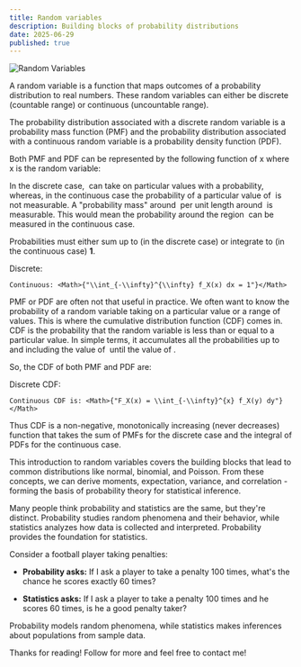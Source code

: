 ```yaml
---
title: Random variables
description: Building blocks of probability distributions
date: 2025-06-29
published: true
---
```


![Random Variables](/blog/randomvariables/randomvariables.webp)

A random variable is a function that maps outcomes of a probability distribution to real numbers. These random 
variables can either be discrete (countable range) or continuous (uncountable range).

The probability distribution associated with a discrete random variable is a probability mass function (PMF) and
the probability distribution associated with a continuous random variable is a probability density function (PDF). 

Both PMF and PDF can be represented by the following function of x where x is the random variable: <Math>{"f_X(x)"}</Math>

In the discrete case, <Math>{"X"}</Math> can take on particular values with a probability, whereas, in the continuous
case the probability of a particular value of <Math>{"x"}</Math> is not measurable. A "probability mass" around <Math>{"x"}</Math>
per unit length around <Math>{"x"}</Math> is measurable. This would mean the probability around the region <Math>{"[x, x + dx]"}</Math>
can be measured in the continuous case.

Probabilities must either sum up to (in the discrete case) or integrate to (in the continuous case) **1**. 

<Callout>
    Discrete: <Math>{"\\sum_{x} f_X(x) = 1"}</Math>

    Continuous: <Math>{"\\int_{-\\infty}^{\\infty} f_X(x) dx = 1"}</Math>
</Callout>

PMF or PDF are often not that useful in practice. We often want to know the probability of a random variable taking on a particular value or
a range of values. This is where the cumulative distribution function (CDF) comes in. CDF is the probability that the random variable is less than 
or equal to a particular value. In simple terms, it accumulates all the probabilities up to and including the value of <Math>{"x"}</Math> until the value of <Math>{"x"}</Math>.

So, the CDF of both PMF and PDF are: <Math>{"F_X(x) = P(X \\leq x)"}</Math>

<Callout>
    Discrete CDF: <Math>{"F_X(x) = \\sum_{k \\leq x} f_X(k)"}</Math>

    Continuous CDF is: <Math>{"F_X(x) = \\int_{-\\infty}^{x} f_X(y) dy"}</Math> 
</Callout>

Thus CDF is a non-negative, monotonically increasing (never decreases) function that takes the sum of PMFs for the discrete case and the integral of PDFs 
for the continuous case.

This introduction to random variables covers the building blocks that lead to common distributions like normal, binomial, and Poisson. From these concepts, 
we can derive moments, expectation, variance, and correlation - forming the basis of probability theory for statistical inference.

Many people think probability and statistics are the same, but they're distinct. Probability studies random phenomena and their behavior, while statistics 
analyzes how data is collected and interpreted. Probability provides the foundation for statistics.

Consider a football player taking penalties:

- **Probability asks:** If I ask a player to take a penalty 100 times, what's the chance he scores exactly 60 times? 

- **Statistics asks:** If I ask a player to take a penalty 100 times and he scores 60 times, is he a good penalty taker?

Probability models random phenomena, while statistics makes inferences about populations from sample data.

Thanks for reading!
Follow for more and feel free to contact me!